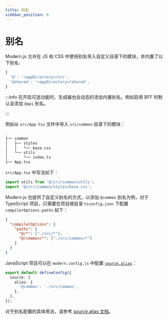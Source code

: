 ```yaml
---
title: 别名
sidebar_position: 8
---
```

# 别名

Modern.js 允许在 JS 和 CSS 中使用别名导入自定义目录下的模块，并内置了以下别名:

```js
{
  '@': '<appDirectory>/src',
  '@shared': '<appDirectory>/shared',
}
```

:::info
在开启可选功能时，生成器也会动态的添加内置别名，例如启用 BFF 时默认会添加 `@api` 别名。

:::

例如从 `src/App.tsx` 文件中导入 `src/common` 目录下的模块：

```bash
.
├── common
│   ├── styles
│   │   └── base.css
│   └── utils
│       └── index.ts
├── App.tsx
```

`src/App.tsx` 中写法如下：

```ts
import utils from '@/src/common/utils';
import '@/src/common/styles/base.css';
```

Modern.js 也提供了自定义别名的方式，以添加 `@common` 别名为例，对于 TypeScript 项目，只需要在项目根目录 `tsconfig.json` 下配置 `compilerOptions.paths` 如下：

```json
{
  "compilerOptions": {
    "paths": {
      "@/*": ["./src/*"],
      "@/common/*": ["./src/common/*"]
    }
  }
}
```

JavaScript 项目可以在 `modern.config.js` 中配置 [`source.alias`](/configure/app/source/alias)：

```ts title="modern.config.ts"
export default defineConfig({
  source: {
    alias: {
      '@common': './src/common',
    },
  },
});
```

对于别名配置的具体用法，请参考 [source.alias 文档](/configure/app/source/alias)。

